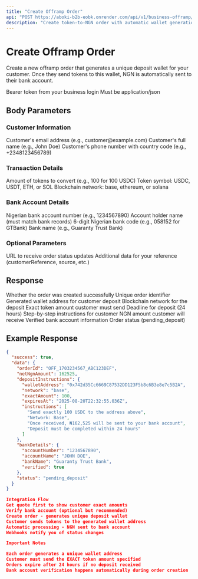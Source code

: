 ```yaml
---
title: "Create Offramp Order"
api: "POST https://aboki-b2b-eobk.onrender.com/api/v1/business-offramp/create"
description: "Create token-to-NGN order with automatic wallet generation"
---
```


# Create Offramp Order

Create a new offramp order that generates a unique deposit wallet for your customer. Once they send tokens to this wallet, NGN is automatically sent to their bank account.

<ParamField header="Authorization" type="string" required>
  Bearer token from your business login
</ParamField>

<ParamField header="Content-Type" type="string" required>
  Must be application/json
</ParamField>

## Body Parameters

### Customer Information

<ParamField body="customerEmail" type="string" required>
  Customer's email address (e.g., customer@example.com)
</ParamField>

<ParamField body="customerName" type="string" required>
  Customer's full name (e.g., John Doe)
</ParamField>

<ParamField body="customerPhone" type="string" required>
  Customer's phone number with country code (e.g., +2348123456789)
</ParamField>

### Transaction Details

<ParamField body="tokenAmount" type="number" required>
  Amount of tokens to convert (e.g., 100 for 100 USDC)
</ParamField>

<ParamField body="targetToken" type="string" required>
  Token symbol: USDC, USDT, ETH, or SOL
</ParamField>

<ParamField body="targetNetwork" type="string" required>
  Blockchain network: base, ethereum, or solana
</ParamField>

### Bank Account Details

<ParamField body="recipientAccountNumber" type="string" required>
  Nigerian bank account number (e.g., 1234567890)
</ParamField>

<ParamField body="recipientAccountName" type="string" required>
  Account holder name (must match bank records)
</ParamField>

<ParamField body="recipientBankCode" type="string" required>
  6-digit Nigerian bank code (e.g., 058152 for GTBank)
</ParamField>

<ParamField body="recipientBankName" type="string" required>
  Bank name (e.g., Guaranty Trust Bank)
</ParamField>

### Optional Parameters

<ParamField body="webhookUrl" type="string">
  URL to receive order status updates
</ParamField>

<ParamField body="metadata" type="object">
  Additional data for your reference (customerReference, source, etc.)
</ParamField>

## Response

<ResponseField name="success" type="boolean">
  Whether the order was created successfully
</ResponseField>

<ResponseField name="data" type="object">
  <ResponseField name="orderId" type="string">
    Unique order identifier
  </ResponseField>
  <ResponseField name="depositInstructions" type="object">
    <ResponseField name="walletAddress" type="string">
      Generated wallet address for customer deposit
    </ResponseField>
    <ResponseField name="network" type="string">
      Blockchain network for the deposit
    </ResponseField>
    <ResponseField name="exactAmount" type="number">
      Exact token amount customer must send
    </ResponseField>
    <ResponseField name="expiresAt" type="string">
      Deadline for deposit (24 hours)
    </ResponseField>
    <ResponseField name="instructions" type="array">
      Step-by-step instructions for customer
    </ResponseField>
  </ResponseField>
  <ResponseField name="netNgnAmount" type="number">
    NGN amount customer will receive
  </ResponseField>
  <ResponseField name="bankDetails" type="object">
    Verified bank account information
  </ResponseField>
  <ResponseField name="status" type="string">
    Order status (pending_deposit)
  </ResponseField>
</ResponseField>

## Example Response

```json
{
  "success": true,
  "data": {
    "orderId": "OFF_1703234567_ABC123DEF",
    "netNgnAmount": 162525,
    "depositInstructions": {
      "walletAddress": "0x742d35Cc6669C87532DD123F5b8c6B3e8e7c5B2A",
      "network": "base",
      "exactAmount": 100,
      "expiresAt": "2025-08-20T22:32:55.036Z",
      "instructions": [
        "Send exactly 100 USDC to the address above",
        "Network: Base",
        "Once received, ₦162,525 will be sent to your bank account",
        "Deposit must be completed within 24 hours"
      ]
    },
    "bankDetails": {
      "accountNumber": "1234567890",
      "accountName": "JOHN DOE",
      "bankName": "Guaranty Trust Bank",
      "verified": true
    },
    "status": "pending_deposit"
  }
}

Integration Flow
Get quote first to show customer exact amounts
Verify bank account (optional but recommended)
Create order - generates unique deposit wallet
Customer sends tokens to the generated wallet address
Automatic processing - NGN sent to bank account
Webhooks notify you of status changes

Important Notes

Each order generates a unique wallet address
Customer must send the EXACT token amount specified
Orders expire after 24 hours if no deposit received
Bank account verification happens automatically during order creation


